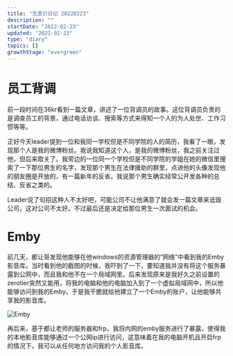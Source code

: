 ```yaml
---
title: "无意识日记 20220223"
description: ""
startDate: "2022-02-23"
updated: "2022-02-23"
type: "diary"
topics: []
growthStage: "evergreen"
---
```


# 员工背调
前一段时间在36kr看到一篇文章，讲述了一位背调员的故事。这位背调员负责的是调查员工的背景，通过电话访谈、搜索等方式来得知一个人的为人处世、工作习惯等等。

正好今天leader提到一位和我同一学校但是不同学院的人的简历，我看了一眼，发现那个人是我的微博粉丝。我说我知道这个人，是我的微博粉丝，我之前关注过他，但后来取关了。我旁边的一位同一个学校但是不同学院的学姐在她的微信里搜索了一下那位男生的名字，发现那个男生在法律援助的群里，点进他的头像发现他的朋友圈是开放的，有一篇新年的反省。我说那个男生确实经常公开发各种的总结、反省之类的。

Leader说了句招这种人不太好吧，可能公司不让他满意了就会发一篇文章来诋毁公司，这对公司不太好。不过最后还是决定给那位男生一次面试的机会。
[^1]: 后来这位男生选择加入了我所实习的公司。 ——20220420

# Emby
前几天，都让哥发现他能够在他windows的资源管理器的“网络”中看到我的Emby 影音库。当时看到他的截图的时候，我吓到了一下，要知道我并没有将这个服务暴露到公网中，而且我和他不在一个局域网里。后来发现原来是我好久之前设置的zerotier突然又能用，将我的电脑和他的电脑加入到了一个虚拟局域网中，所以他能够访问到我的Emby。于是我干脆就给他建立了一个Emby的账户，让他能够共享我的影音库。

<img
  src="/images/posts/emby.png"
  alt="Emby"
/>

再后来，基于都让老师的服务器和frp，我将内网的emby服务进行了暴露，使得我的本地影音库能够通过一个公网ip进行访问，这意味着在我的电脑开机且开启frp的情况下，我可以从任何地方访问我的个人影音库。
